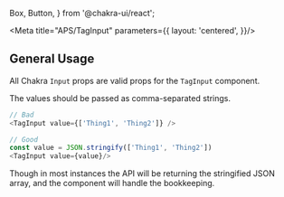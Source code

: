   Box,
  Button,
} from '@chakra-ui/react';

<Meta title="APS/TagInput" parameters={{
  layout: 'centered',
}}/>

## General Usage

All Chakra `Input` props are valid props for the `TagInput` component.

<Canvas>
  <Story name="Default">
    <TagInput />
  </Story>
</Canvas>

The values should be passed as comma-separated strings.

```javascript
// Bad
<TagInput value={['Thing1', 'Thing2']} />

// Good
const value = JSON.stringify(['Thing1', 'Thing2'])
<TagInput value={value}/>
```

Though in most instances the API will be returning the stringified JSON array, and the component will handle the bookkeeping.

<Canvas>
  <Story name="Passing initial values">
    <TagInput value={JSON.stringify(['Thing1', 'Thing2'])}/>
  </Story>
</Canvas>
